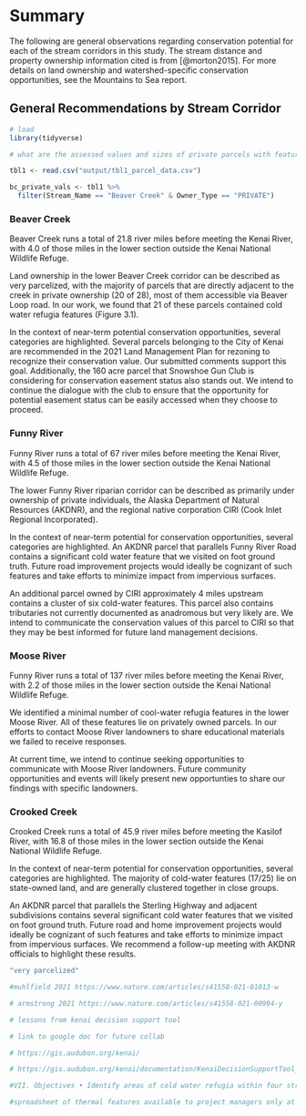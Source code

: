 # Summary

The following are general observations regarding conservation potential for each of the stream corridors in this study. The stream distance and property ownership information cited is from [@morton2015]. For more details on land ownership and watershed-specific conservation opportunities, see the Mountains to Sea report.

## General Recommendations by Stream Corridor

```r
# load
library(tidyverse)

# what are the assessed values and sizes of private parcels with features in each of the corridors?

tbl1 <- read.csv("output/tbl1_parcel_data.csv")

bc_private_vals <- tbl1 %>%
  filter(Stream_Name == "Beaver Creek" & Owner_Type == "PRIVATE")
```

### Beaver Creek

Beaver Creek runs a total of 21.8 river miles before meeting the Kenai River, with 4.0 of those miles in the lower section outside the Kenai National Wildlife Refuge.

Land ownership in the lower Beaver Creek corridor can be described as very parcelized, with the majority of parcels that are directly adjacent to the creek in private ownership (20 of 28), most of them accessible via Beaver Loop road. In our work, we found that 21 of these parcels contained cold water refugia features (Figure 3.1).

In the context of near-term potential conservation opportunities, several categories are highlighted. Several parcels belonging to the City of Kenai are recommended in the 2021 Land Management Plan for rezoning to recognize their conservation value. Our submitted comments support this goal. Additionally, the 160 acre parcel that Snowshoe Gun Club is considering for conservation easement status also stands out. We intend to continue the dialogue with the club to ensure that the opportunity for potential easement status can be easily accessed when they choose to proceed.

### Funny River

Funny River runs a total of 67 river miles before meeting the Kenai River, with 4.5 of those miles in the lower section outside the Kenai National Wildlife Refuge.

The lower Funny River riparian corridor can be described as primarily under ownership of private individuals, the Alaska Department of Natural Resources (AKDNR), and the regional native corporation CIRI (Cook Inlet Regional Incorporated).

In the context of near-term potential for conservation opportunities, several categories are highlighted. An AKDNR parcel that parallels Funny River Road contains a significant cold water feature that we visited on foot ground truth. Future road improvement projects would ideally be cognizant of such features and take efforts to minimize impact from impervious surfaces.

An additional parcel owned by CIRI approximately 4 miles upstream contains a cluster of six cold-water features. This parcel also contains tributaries not currently documented as anadromous but very likely are. We intend to communicate the conservation values of this parcel to CIRI so that they may be best informed for future land management decisions.

### Moose River

Funny River runs a total of 137 river miles before meeting the Kenai River, with 2.2 of those miles in the lower section outside the Kenai National Wildlife Refuge.

We identified a minimal number of cool-water refugia features in the lower Moose River. All of these features lie on privately owned parcels. In our efforts to contact Moose River landowners to share educational materials we failed to receive responses.

At current time, we intend to continue seeking opportunities to communicate with Moose River landowners. Future community opportunities and events will likely present new opportunties to share our findings with specific landowners.

### Crooked Creek

Crooked Creek runs a total of 45.9 river miles before meeting the Kasilof River, with 16.8 of those miles in the lower section outside the Kenai National Wildlife Refuge.

In the context of near-term potential for conservation opportunities, several categories are highlighted. The majority of cold-water features (17/25) lie on state-owned land, and are generally clustered together in close groups.

An AKDNR parcel that parallels the Sterling Highway and adjacent subdivisions contains several significant cold water features that we visited on foot ground truth. Future road and home improvement projects would ideally be cognizant of such features and take efforts to minimize impact from impervious surfaces. We recommend a follow-up meeting with AKDNR officials to highlight these results.

```r

"very parcelized"

#muhlfield 2021 https://www.nature.com/articles/s41558-021-01013-w

# armstrong 2021 https://www.nature.com/articles/s41558-021-00994-y

# lessons from kenai decision support tool

# link to google doc for future collab

# https://gis.audubon.org/kenai/

# https://gis.audubon.org/kenai/documentation/KenaiDecisionSupportTool_UsersManual_9Jan2014.pdf

#VII. Objectives • Identify areas of cold water refugia within four streams on the Kenai Peninsula using TIR imagery • Initiate discussion with landowners about potential land conservation efforts

#spreadsheet of thermal features available to project managers only at the moment to presver landowner privacy


```

